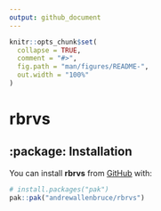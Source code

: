 ```yaml
---
output: github_document
---
```


<!-- README.md is generated from README.Rmd. Please edit that file -->

```r
knitr::opts_chunk$set(
  collapse = TRUE,
  comment = "#>",
  fig.path = "man/figures/README-",
  out.width = "100%"
)
```

# rbrvs

<!-- badges: start -->
<!-- badges: end -->

## :package: Installation

You can install **rbrvs** from [GitHub](https://github.com/) with:

``` r
# install.packages("pak")
pak::pak("andrewallenbruce/rbrvs")
```
